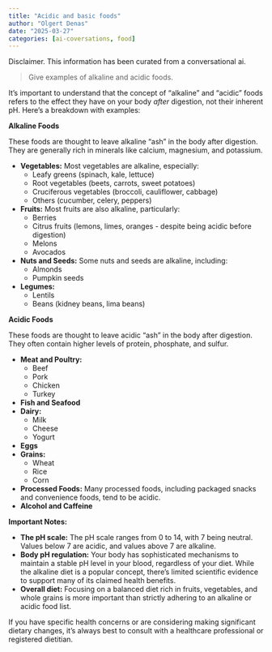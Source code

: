 ```yaml
---
title: "Acidic and basic foods"
author: "Olgert Denas"
date: "2025-03-27"
categories: [ai-coversations, food]
---
```


:::{.callout-note}
Disclaimer. This information has been curated from a conversational ai.
:::

> Give examples of alkaline and acidic foods.

It's important to understand that the concept of "alkaline" and "acidic" foods refers to the effect they have on your body *after* digestion, not their inherent pH. Here's a breakdown with examples:

**Alkaline Foods**

These foods are thought to leave alkaline "ash" in the body after digestion. They are generally rich in minerals like calcium, magnesium, and potassium.

*   **Vegetables:** Most vegetables are alkaline, especially:
    *   Leafy greens (spinach, kale, lettuce)
    *   Root vegetables (beets, carrots, sweet potatoes)
    *   Cruciferous vegetables (broccoli, cauliflower, cabbage)
    *   Others (cucumber, celery, peppers)
*   **Fruits:** Most fruits are also alkaline, particularly:
    *   Berries
    *   Citrus fruits (lemons, limes, oranges - despite being acidic before digestion)
    *   Melons
    *   Avocados
*   **Nuts and Seeds:** Some nuts and seeds are alkaline, including:
    *   Almonds
    *   Pumpkin seeds
*   **Legumes:**
    *   Lentils
    *   Beans (kidney beans, lima beans)

**Acidic Foods**

These foods are thought to leave acidic "ash" in the body after digestion. They often contain higher levels of protein, phosphate, and sulfur.

*   **Meat and Poultry:**
    *   Beef
    *   Pork
    *   Chicken
    *   Turkey
*   **Fish and Seafood**
*   **Dairy:**
    *   Milk
    *   Cheese
    *   Yogurt
*   **Eggs**
*   **Grains:**
    *   Wheat
    *   Rice
    *   Corn
*   **Processed Foods:** Many processed foods, including packaged snacks and convenience foods, tend to be acidic.
*   **Alcohol and Caffeine**

**Important Notes:**

*   **The pH scale:** The pH scale ranges from 0 to 14, with 7 being neutral. Values below 7 are acidic, and values above 7 are alkaline.
*   **Body pH regulation:** Your body has sophisticated mechanisms to maintain a stable pH level in your blood, regardless of your diet. While the alkaline diet is a popular concept, there's limited scientific evidence to support many of its claimed health benefits.
*   **Overall diet:** Focusing on a balanced diet rich in fruits, vegetables, and whole grains is more important than strictly adhering to an alkaline or acidic food list.

If you have specific health concerns or are considering making significant dietary changes, it's always best to consult with a healthcare professional or registered dietitian.
